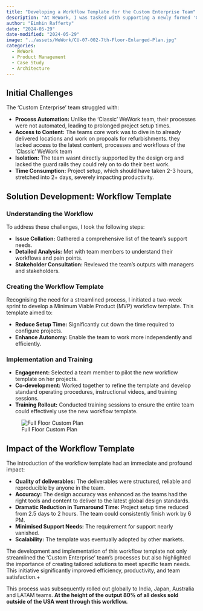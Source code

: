 ```yaml
---
title: "Developing a Workflow Template for the Custom Enterprise Team"
description: "At WeWork, I was tasked with supporting a newly formed 'Custom Enterprise' team within the Sales Organisation. This team of six designers was responsible for rapidly creating sales collateral for various buildings in our portfolio. Assembled on an ad-hoc basis and not reporting to the main design organisation, they faced significant operational challenges."
author: "Eimhin Rafferty"
date: "2024-05-29"
date-modified: "2024-05-29"
image: "../assets/WeWork/CU-07-002-7th-Floor-Enlarged-Plan.jpg"
categories:
  - WeWork
  - Product Management
  - Case Study
  - Architecture
---
```


## Initial Challenges

The 'Custom Enterprise' team struggled with:

- **Process Automation:** Unlike the 'Classic' WeWork team, their processes were not automated, leading to prolonged project setup times.
- **Access to Content:** The teams core work was to dive in to already delivered locations and work on propoals for refurbishments. they lacked access to the latest content, processes and workflows of the 'Classic' WeWork team
- **Isolation:** The team wasnt directly supported by the design org and lacked the guard rails they could rely on to do their best work. 
- **Time Consumption:** Project setup, which should have taken 2-3 hours, stretched into 2+ days, severely impacting productivity.

## Solution Development: Workflow Template

### Understanding the Workflow

To address these challenges, I took the following steps:

- **Issue Collation:** Gathered a comprehensive list of the team's support needs.
- **Detailed Analysis:** Met with team members to understand their workflows and pain points.
- **Stakeholder Consultation:** Reviewed the team's outputs with managers and stakeholders.

### Creating the Workflow Template

Recognising the need for a streamlined process, I initiated a two-week sprint to develop a Minimum Viable Product (MVP) workflow template. This template aimed to:

- **Reduce Setup Time:** Significantly cut down the time required to configure projects.
- **Enhance Autonomy:** Enable the team to work more independently and efficiently.

### Implementation and Training

- **Engagement:** Selected a team member to pilot the new workflow template on her projects.
- **Co-development:** Worked together to refine the template and develop standard operating procedures, instructional videos, and training sessions.
- **Training Rollout:** Conducted training sessions to ensure the entire team could effectively use the new workflow template.

![Full Floor Custom Plan](../assets/WeWork/ww-parnassus-5.png)

## Impact of the Workflow Template

The introduction of the workflow template had an immediate and profound impact:

- **Quality of deliverables:** The deliverables were structured, reliable and reproducible by anyone in the team. 
- **Accuracy:** The design accuracy was enhanced as the teams had the right tools and content to deliver to the latest global design standards. 
- **Dramatic Reduction in Turnaround Time:** Project setup time reduced from 2.5 days to 2 hours. The team could consistently finish work by 6 PM.
- **Minimised Support Needs:** The requirement for support nearly vanished.
- **Scalability:** The template was eventually adopted by other markets.

The development and implementation of this workflow template not only streamlined the 'Custom Enterprise' team's processes but also highlighted the importance of creating tailored solutions to meet specific team needs. This initiative significantly improved efficiency, productivity, and team satisfaction.+

This process was subsequently rolled out globally to India, Japan, Australia and LATAM teams. 
**At the height of the output 80% of all desks sold outside of the USA went through this workflow. **